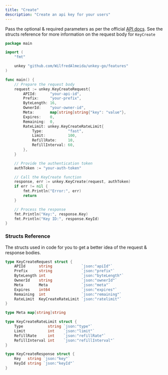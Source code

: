 ```yaml
---
title: "Create"
description: "Create an api key for your users"
---
```


Pass the optional & required parameters as per the official [API docs](https://docs.unkey.dev/api-reference/keys/create). See the structs reference for more information on the request body for `KeyCreate`

```go
package main

import (
	"fmt"

	unkey "github.com/WilfredAlmeida/unkey-go/features"
)

func main() {
	// Prepare the request body
	request := unkey.KeyCreateRequest{
		APIId:      "your-api-id",
		Prefix:     "your-prefix",
		ByteLength: 16,
		OwnerId:    "your-owner-id",
		Meta:       map[string]string{"key": "value"},
		Expires:    0,
		Remaining:  0,
		RateLimit: unkey.KeyCreateRateLimit{
			Type:           "fast",
			Limit:          100,
			RefillRate:     10,
			RefillInterval: 60,
		},
	}

	// Provide the authentication token
	authToken := "your-auth-token"

	// Call the KeyCreate function
	response, err := unkey.KeyCreate(request, authToken)
	if err != nil {
		fmt.Println("Error:", err)
		return
	}

	// Process the response
	fmt.Println("Key:", response.Key)
	fmt.Println("Key ID:", response.KeyId)
}

```

### Structs Reference

The structs used in code for you to get a better idea of the request & response bodies.

```go
type KeyCreateRequest struct {
	APIId      string             `json:"apiId"`
	Prefix     string             `json:"prefix"`
	ByteLength int                `json:"byteLength"`
	OwnerId    string             `json:"ownerId"`
	Meta       Meta               `json:"meta"`
	Expires    int64              `json:"expires"`
	Remaining  int                `json:"remaining"`
	RateLimit  KeyCreateRateLimit `json:"ratelimit"`
}

type Meta map[string]string

type KeyCreateRateLimit struct {
	Type           string `json:"type"`
	Limit          int    `json:"limit"`
	RefillRate     int    `json:"refillRate"`
	RefillInterval int    `json:"refillInterval"`
}

type KeyCreateResponse struct {
	Key   string `json:"key"`
	KeyId string `json:"keyId"`
}
```
